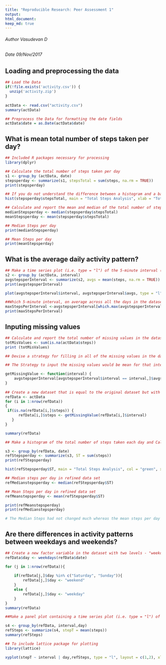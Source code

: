```yaml
---
title: "Reproducible Research: Peer Assessment 1"
output:  
html_document:
keep_md: true
---
```

###### Author Vasudevan D
###### Date   09/Nov/2017 

## Loading and preprocessing the data
```r

## Load the Data
if(!file.exists('activity.csv')) {
  unzip('activity.zip')
}
 
actData <- read.csv("activity.csv")
summary(actData)

## Preprocess the Data for formatting the date fields
actData$date = as.Date(actData$date)

```

## What is mean total number of steps taken per day?
```r

## Included R packages necessary for processing
library(dplyr)

## Calculate the total number of steps taken per day
s1 <- group_by (actData, date)
stepsperday <- summarize(s1, stepsTotal = sum(steps, na.rm = TRUE))
print(stepsperday)

## If you do not understand the difference between a histogram and a barplot, research the difference between them. Make a histogram of the total number of steps taken each day
hist(stepsperday$stepsTotal, main = "Total Steps Analysis", xlab = "Total Steps")

## Calculate and report the mean and median of the total number of steps taken per day
medianStepsperday <- median(stepsperday$stepsTotal)
meanStepsperday <- mean(stepsperday$stepsTotal)

## Median Steps per day 
print(medianStepsperday)

## Mean Steps per day 
print(meanStepsperday)

```

## What is the average daily activity pattern?
```r
## Make a time series plot (i.e. type = "l") of the 5-minute interval (x-axis) and the average number of steps taken, averaged across all days (y-axis)
s2 <- group_by (actData, interval)
avgstepsperInterval <- summarize(s2, avgs = mean(steps, na.rm = TRUE))
print(avgstepsperInterval)

plot(avgstepsperInterval$interval, avgstepsperInterval$avgs, type = "l", main = "Average Daily Activity Pattern", xlab = "Intervals", ylab = "Average Steps")

##Which 5-minute interval, on average across all the days in the dataset, contains the maximum number of steps?
maxStepsPerInterval <-avgstepsperInterval[which.max(avgstepsperInterval$avgs),]$interval
print(maxStepsPerInterval)

```

## Inputing missing values

```r

## Calculate and report the total number of missing values in the dataset (i.e. the total number of rows with NAs)
totMisValues <- sum(is.na(actData$steps))
print (totMisValues)

## Devise a strategy for filling in all of the missing values in the dataset. The strategy does not need to be sophisticated. For example, you could use the mean/median for that day, or the mean for that 5-minute interval, etc

## The Strategy to input the missing values would be mean for that interval and below function returns mean value for that interval 

getMissingValue <- function(interval) {
    avgstepsperInterval[avgstepsperInterval$interval == interval,]$avgs
}
    
## Create a new dataset that is equal to the original dataset but with the missing data filled in
refData <- actData
for (i in 1:nrow(refData))
{
 if(is.na(refData[i,]$steps)) {
      refData[i,]$steps <- getMissingValue(refData[i,]$interval)
   }    
}

summary(refData)

## Make a histogram of the total number of steps taken each day and Calculate and report the mean and median total number of steps taken per day. Do these values differ from the estimates from the first part of the assignment? What is the impact of imputing missing data on the estimates of the total daily number of steps?

s3 <- group_by(refData, date)
refStepsperday <- summarize(s3, ST = sum(steps))
print(refStepsperday)

hist(refStepsperday$ST, main = "Total Steps Analysis", col = "green", xlab = "Total Steps")

## Median steps per day in refined data set 
refMedianstepsperday <- median(refStepsperday$ST)

## Mean Steps per day in refined data set 
refMeanstepsperday <- mean(refStepsperday$ST)

print(refMeanstepsperday)
print(refMedianstepsperday)

# The Median Steps had not changed much whereas the mean steps per day in the refined data set by inputting missing values increased by 10% 

```


## Are there differences in activity patterns between weekdays and weekends?

```r
## Create a new factor variable in the dataset with two levels - "weekday" and "weekend" indicating whether a given date is a weekday or weekend day.
refData$day <- weekdays(refData$date)

for (j in 1:nrow(refData)){
    
    if(refData[j,]$day %in% c("Saturday", "Sunday")){
        refData[j,]$day <- "weekend"
    }
    else {
        refData[j,]$day <- "weekday"
    }
}
summary(refData)

##Make a panel plot containing a time series plot (i.e. type = "l") of the 5-minute interval (x-axis) and the average number of steps taken, averaged across all weekday days or weekend days (y-axis). See the README file in the GitHub repository to see an example of what this plot should look like using simulated data.

s4 <- group_by(refData, interval,day)
refSteps <- summarize(s4, stepT = mean(steps))
summary(refSteps)

## To include lattice package for plotting 
library(lattice)

xyplot(stepT ~ interval | day,refSteps, type = "l", layout = c(1,2), xlab = "Interval" , ylab = "Average Number of Steps", main= "Average Steps Analysis across weekend and weekdays" )

```

